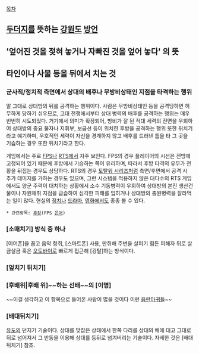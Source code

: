 [[목차]]
== [[두더지]]를 뜻하는 [[강원도]] [[방언]] ==

== '엎어진 것을 젖혀 놓거나 자빠진 것을 엎어 놓다' 의 뜻 ==

== 타인이나 사물 등을 뒤에서 치는 것 ==
=== 군사적/정치적 측면에서 상대의 배후나 무방비상태인 지점을 타격하는 행위 ===
말 그대로 상대방의 뒤를 공격하는 행위이다. 사람은 무방비상태인 등을 공격당하면 허무하게 당하기 쉬우므로, 고대 전쟁에서부터 상대 병력의 배후를 공격하는 행위는 매우 빈번히 시도되었다. 거기에서 의미가 확장되어, 방비가 잘 된 적대 세력의 전면을 우회하여 상대방의 중요 물자나 지휘부, 보급선 등이 위치한 후방을 공격하는 행위 또한 뒤치기라고 얘기하며, 우호적인 세력이 자신을 경계하지 않고 배후를 드러낸 틈을 타 그 곳을 기습하는 경우 또한 뒤치기라고 한다. 

게임에서는 주로 [[FPS]]나 [[RTS]]에서 자주 보인다. FPS의 경우 플레이어의 시선은 전방에 고정되어 있기 때문에 후방에서 기습하는 쪽이 유리하며, 따라서 후방 타격의 유무가 전황을 뒤집는 경우도 상당하다. RTS의 경우 [[토탈워 시리즈]]처럼 측면/후면에서 공격 시 추가 데미지를 가하는 경우도 있으며, 그런 시스템을 적용하지 않은 대다수의 RTS 게임에서도 양군 주력이 대치하는 상황에서 소수 기동병력이 우회하여 상대방의 본진 생산건물이나 자원채취 지점을 급습하여 심각한 피해를 입히거나 상대방의 충원병력을 잘라먹는 일이 많다.  현실의 [[정치]]나 [[드라마]], [[영화]]에서도 종종 볼 수 있다.

 * 관련항목: [[후장]](FPS [[은어]])
=== [소매치기] 방식 중 하나 ===
[이어폰]을 꼽고 음악 청취, [스마트폰] 사용, 만취해 주변을 살피기 힘든 피해자 뒤로 살금살금 혹은 [[오토바이]]로 빠르게 접근해 [강탈]하는 방식이다.

=== [엎치기 뒤치기] ===

=== [후배위|후배 위]~~하는 선배~~의 [이명] ===
~~이걸 생각하고 이 항목으로 들어온 사람이 많을 것이다 이런 [[음란마귀]]들~~

=== [배대뒤치기] ===
[[유도]]의 던지기 기술이다. 상대를 맞잡은 상태에서 한쪽 다리를 상대의 배에 대고 그대로 뒤로 넘어져서 그 반동을 이용해 상대를 등뒤로 넘겨버리는 기술이다. 자세한 것은 [배대뒤치기] 참조.
